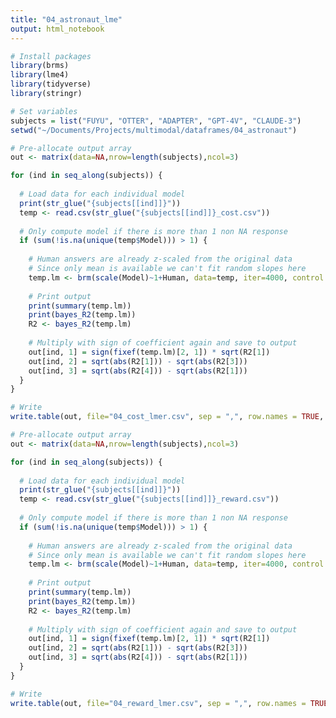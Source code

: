 ```yaml
---
title: "04_astronaut_lme"
output: html_notebook
---
```


```r
# Install packages
library(brms)
library(lme4)
library(tidyverse)
library(stringr)

# Set variables
subjects = list("FUYU", "OTTER", "ADAPTER", "GPT-4V", "CLAUDE-3")
setwd("~/Documents/Projects/multimodal/dataframes/04_astronaut")
```

```r
# Pre-allocate output array
out <- matrix(data=NA,nrow=length(subjects),ncol=3)

for (ind in seq_along(subjects)) {
  
  # Load data for each individual model
  print(str_glue("{subjects[[ind]]}"))
  temp <- read.csv(str_glue("{subjects[[ind]]}_cost.csv"))
  
  # Only compute model if there is more than 1 non NA response
  if (sum(!is.na(unique(temp$Model))) > 1) {
  
    # Human answers are already z-scaled from the original data 
    # Since only mean is available we can't fit random slopes here
    temp.lm <- brm(scale(Model)~1+Human, data=temp, iter=4000, control = list(adapt_delta = 0.95))
    
    # Print output
    print(summary(temp.lm))
    print(bayes_R2(temp.lm))
    R2 <- bayes_R2(temp.lm)
    
    # Multiply with sign of coefficient again and save to output
    out[ind, 1] = sign(fixef(temp.lm)[2, 1]) * sqrt(R2[1])
    out[ind, 2] = sqrt(abs(R2[1])) - sqrt(abs(R2[3]))
    out[ind, 3] = sqrt(abs(R2[4])) - sqrt(abs(R2[1]))
  }
}

# Write
write.table(out, file="04_cost_lmer.csv", sep = ",", row.names = TRUE, col.names = TRUE)
```

```r
# Pre-allocate output array
out <- matrix(data=NA,nrow=length(subjects),ncol=3)

for (ind in seq_along(subjects)) {
  
  # Load data for each individual model
  print(str_glue("{subjects[[ind]]}"))
  temp <- read.csv(str_glue("{subjects[[ind]]}_reward.csv"))
  
  # Only compute model if there is more than 1 non NA response
  if (sum(!is.na(unique(temp$Model))) > 1) {
  
    # Human answers are already z-scaled from the original data 
    # Since only mean is available we can't fit random slopes here
    temp.lm <- brm(scale(Model)~1+Human, data=temp, iter=4000, control = list(adapt_delta = 0.95))
    
    # Print output
    print(summary(temp.lm))
    print(bayes_R2(temp.lm))
    R2 <- bayes_R2(temp.lm)
    
    # Multiply with sign of coefficient again and save to output
    out[ind, 1] = sign(fixef(temp.lm)[2, 1]) * sqrt(R2[1])
    out[ind, 2] = sqrt(abs(R2[1])) - sqrt(abs(R2[3]))
    out[ind, 3] = sqrt(abs(R2[4])) - sqrt(abs(R2[1]))
  }
}

# Write
write.table(out, file="04_reward_lmer.csv", sep = ",", row.names = TRUE, col.names = TRUE)
```

